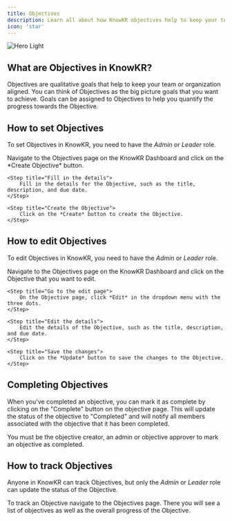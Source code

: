 ```yaml
---
title: Objectives
description: Learn all about how KnowKR objectives help to keep your team aligned.
icon: 'star'
---
```


<Frame>
    <img
        className="block dark:hidden"
        src="/images/objectives-page.png"
        alt="Hero Light"
    />

</Frame>

## What are Objectives in KnowKR?

Objectives are qualitative goals that help to keep your team or organization aligned. You can think of Objectives as the big picture goals that you want to achieve.
Goals can be assigned to Objectives to help you quantify the progress towards the Objective.

## How to set Objectives

To set Objectives in KnowKR, you need to have the *Admin* or *Leader* role.

<Steps>
    <Step title="Navigate to objective creation">
        Navigate to the Objectives page on the KnowKR Dashboard and click on the *Create Objective* button.
    </Step>

    <Step title="Fill in the details">
        Fill in the details for the Objective, such as the title, description, and due date.
    </Step>

    <Step title="Create the Objective">
        Click on the *Create* button to create the Objective.
    </Step>
</Steps>

## How to edit Objectives

To edit Objectives in KnowKR, you need to have the *Admin* or *Leader* role.

<Steps>
    <Step title="Navigate to the objective page">
        Navigate to the Objectives page on the KnowKR Dashboard and click on the Objective that you want to edit.
    </Step>

    <Step title="Go to the edit page">
        On the Objective page, click *Edit* in the dropdown menu with the three dots.
    </Step>

    <Step title="Edit the details">
        Edit the details of the Objective, such as the title, description, and due date.
    </Step>

    <Step title="Save the changes">
        Click on the *Update* button to save the changes to the Objective.
    </Step>
</Steps>

## Completing Objectives

When you've completed an objective, you can mark it as complete by clicking on the "Complete" button on the objective page. This will update the status of the objective to "Completed" and will notify all members associated with the objective that it has been completed.

You must be the objective creator, an admin or objective approver to mark an objective as completed.


## How to track Objectives

Anyone in KnowKR can track Objectives, but only the *Admin* or *Leader* role can update the status of the Objective.

To track an Objective navigate to the Objectives page. There you will see a list of objectives as well as the overall progress of the Objective.


